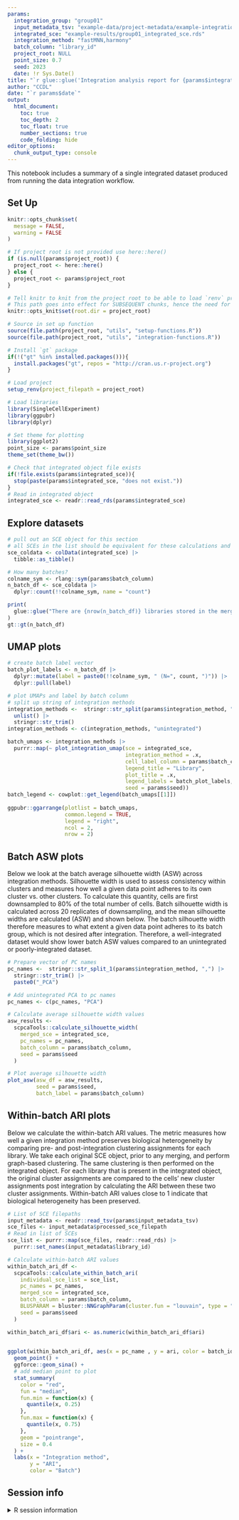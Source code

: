 ```yaml
---
params:
  integration_group: "group01"
  input_metadata_tsv: "example-data/project-metadata/example-integration-library-metadata.tsv"
  integrated_sce: "example-results/group01_integrated_sce.rds"
  integration_method: "fastMNN,harmony"
  batch_column: "library_id"
  project_root: NULL
  point_size: 0.7
  seed: 2023
  date: !r Sys.Date()
title: "`r glue::glue('Integration analysis report for {params$integration_group}')`"
author: "CCDL"
date: "`r params$date`"
output: 
  html_document:
    toc: true
    toc_depth: 2
    toc_float: true
    number_sections: true
    code_folding: hide
editor_options: 
  chunk_output_type: console
---
```


This notebook includes a summary of a single integrated dataset produced from running the data integration workflow.

## Set Up

```r
knitr::opts_chunk$set(
  message = FALSE,
  warning = FALSE
)

# If project root is not provided use here::here() 
if (is.null(params$project_root)) {
  project_root <- here::here()
} else {
  project_root <- params$project_root
} 

# Tell knitr to knit from the project root to be able to load `renv` properly
# This path goes into effect for SUBSEQUENT chunks, hence the need for 2 chunks
knitr::opts_knit$set(root.dir = project_root)

# Source in set up function
source(file.path(project_root, "utils", "setup-functions.R"))
source(file.path(project_root, "utils", "integration-functions.R"))

# Install `gt` package
if(!("gt" %in% installed.packages())){
  install.packages("gt", repos = "http://cran.us.r-project.org")
}
```

```r
# Load project
setup_renv(project_filepath = project_root)
```

```r
# Load libraries
library(SingleCellExperiment)
library(ggpubr)
library(dplyr)

# Set theme for plotting
library(ggplot2)
point_size <- params$point_size
theme_set(theme_bw())

# Check that integrated object file exists
if(!file.exists(params$integrated_sce)){
  stop(paste(params$integrated_sce, "does not exist."))
}
# Read in integrated object
integrated_sce <- readr::read_rds(params$integrated_sce)
```

## Explore datasets

```r
# pull out an SCE object for this section
# all SCEs in the list should be equivalent for these calculations and plots
sce_coldata <- colData(integrated_sce) |> 
  tibble::as_tibble()

# How many batches?
colname_sym <- rlang::sym(params$batch_column)
n_batch_df <- sce_coldata |>
  dplyr::count(!!colname_sym, name = "count")

print(
  glue::glue("There are {nrow(n_batch_df)} libraries stored in the merged and integrated dataset, with the following number of cells:")
)
gt::gt(n_batch_df)
```

## UMAP plots

```r
# create batch label vector
batch_plot_labels <- n_batch_df |>
  dplyr::mutate(label = paste0(!!colname_sym, " (N=", count, ")")) |>
  dplyr::pull(label)
```


```r
# plot UMAPs and label by batch column
# split up string of integration methods
integration_methods <-  stringr::str_split(params$integration_method, ",") |>
  unlist() |>
  stringr::str_trim()
integration_methods <- c(integration_methods, "unintegrated")

batch_umaps <- integration_methods |>
  purrr::map(~ plot_integration_umap(sce = integrated_sce,
                                     integration_method = .x,
                                     cell_label_column = params$batch_column,
                                     legend_title = "Library",
                                     plot_title = .x,
                                     legend_labels = batch_plot_labels,
                                     seed = params$seed))
batch_legend <- cowplot::get_legend(batch_umaps[[1]])
  
ggpubr::ggarrange(plotlist = batch_umaps,
                  common.legend = TRUE, 
                  legend = "right",
                  ncol = 2, 
                  nrow = 2) 
```

## Batch ASW plots

Below we look at the batch average silhouette width (ASW) across integration methods.
Silhouette width is used to assess consistency within clusters and measures how well a given data point adheres to its own cluster vs. other clusters.
To calculate this quantity, cells are first downsampled to 80% of the total number of cells.
Batch silhouette width is calculated across 20 replicates of downsampling, and the mean silhouette widths are calculated (ASW) and shown below.
The batch silhouette width therefore measures to what extent a given data point adheres to its batch group, which is not desired after integration.
Therefore, a well-integrated dataset would show lower batch ASW values compared to an unintegrated or poorly-integrated dataset.

```r
# Prepare vector of PC names
pc_names <-  stringr::str_split_1(params$integration_method, ",") |>
  stringr::str_trim() |>
  paste0("_PCA")

# Add unintegrated PCA to pc names
pc_names <- c(pc_names, "PCA")

# Calculate average silhouette width values
asw_results <-
  scpcaTools::calculate_silhouette_width(
    merged_sce = integrated_sce,
    pc_names = pc_names,
    batch_column = params$batch_column,
    seed = params$seed
  )

# Plot average silhouette width
plot_asw(asw_df = asw_results,
         seed = params$seed,
         batch_label = params$batch_column)
```

## Within-batch ARI plots

Below we calculate the within-batch ARI values.
The metric measures how well a given integration method preserves biological heterogeneity by comparing pre- and post-integration clustering assignments for each library.
We take each original SCE object, prior to any merging, and perform graph-based clustering.
The same clustering is then performed on the integrated object.
For each library that is present in the integrated object, the original cluster assignments are compared to the cells’ new cluster assignments post integration by calculating the ARI between these two cluster assignments.
Within-batch ARI values close to 1 indicate that biological heterogeneity has been preserved.

```r
# List of SCE filepaths
input_metadata <- readr::read_tsv(params$input_metadata_tsv)
sce_files <- input_metadata$processed_sce_filepath
# Read in list of SCEs
sce_list <- purrr::map(sce_files, readr::read_rds) |>
  purrr::set_names(input_metadata$library_id)

# Calculate within-batch ARI values
within_batch_ari_df <-
  scpcaTools::calculate_within_batch_ari(
    individual_sce_list = sce_list,
    pc_names = pc_names,
    merged_sce = integrated_sce,
    batch_column = params$batch_column,
    BLUSPARAM = bluster::NNGraphParam(cluster.fun = "louvain", type = "jaccard"),
    seed = params$seed
  )

within_batch_ari_df$ari <- as.numeric(within_batch_ari_df$ari)
                                                  
```

```r
ggplot(within_batch_ari_df, aes(x = pc_name , y = ari, color = batch_id)) +
  geom_point() +
  ggforce::geom_sina() +
  # add median point to plot
  stat_summary(
    color = "red",
    fun = "median",
    fun.min = function(x) {
      quantile(x, 0.25)
    },
    fun.max = function(x) {
      quantile(x, 0.75)
    },
    geom = "pointrange",
    size = 0.4
  ) +
  labs(x = "Integration method",
       y = "ARI",
       color = "Batch")
```

## Session info
<details>
<summary>R session information</summary>
```r
sessionInfo()
```
